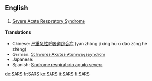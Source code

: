 ==English==

==={{acronym}}===
{{en-noun|-}}

# {{pathology}} [[severe acute respiratory syndrome|Severe Acute Respiratory Syndrome]]

====Translations====
* Chinese: [[严重急性呼吸道综合症]] (yán zhòng jí xìng hū xī dào zòng hé zhèng)
* German: [[Schweres Akutes Atemwegssyndrom]]
* Japanese: {{t-|ja|重症急性呼吸器症候群|sc=Jpan}}
* Spanish: [[Síndrome respiratorio agudo severo]]

[[de:SARS]]
[[fr:SARS]]
[[ko:SARS]]
[[it:SARS]]
[[fi:SARS]]